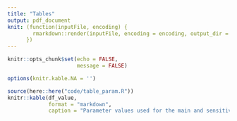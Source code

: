 ```yaml
---
title: "Tables"
output: pdf_document
knit: (function(inputFile, encoding) {
        rmarkdown::render(inputFile, encoding = encoding, output_dir = "document_output")
      })
---
```


```r

knitr::opts_chunk$set(echo = FALSE,
                      message = FALSE)

options(knitr.kable.NA = '')

source(here::here("code/table_param.R"))
knitr::kable(df_value,
             format = "markdown",
             caption = "Parameter values used for the main and sensitivity analysis.")

```
